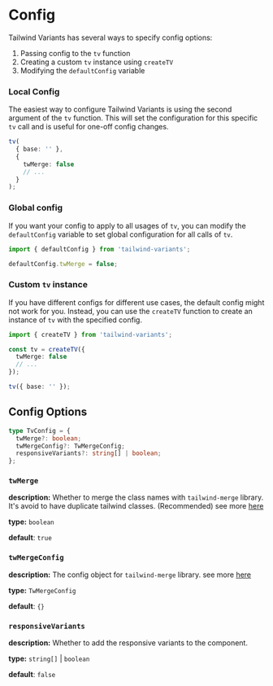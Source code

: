 # Config

Tailwind Variants has several ways to specify config options:

1. Passing config to the `tv` function
1. Creating a custom `tv` instance using `createTV`
1. Modifying the `defaultConfig` variable

### Local Config

The easiest way to configure Tailwind Variants is using the second argument of
the `tv` function. This will set the configuration for this specific `tv` call
and is useful for one-off config changes.

```ts
tv(
  { base: '' },
  {
    twMerge: false
    // ...
  }
);
```

### Global config

If you want your config to apply to all usages of `tv`, you can modify the
`defaultConfig` variable to set global configuration for all calls of `tv`.

```ts
import { defaultConfig } from 'tailwind-variants';

defaultConfig.twMerge = false;
```

### Custom `tv` instance

If you have different configs for different use cases, the default config might
not work for you. Instead, you can use the `createTV` function to create an
instance of `tv` with the specified config.

```ts
import { createTV } from 'tailwind-variants';

const tv = createTV({
  twMerge: false
  // ...
});

tv({ base: '' });
```

## Config Options

```ts
type TvConfig = {
  twMerge?: boolean;
  twMergeConfig?: TwMergeConfig;
  responsiveVariants?: string[] | boolean;
};
```

### `twMerge`

**description:** Whether to merge the class names with `tailwind-merge` library.
It's avoid to have duplicate tailwind classes. (Recommended) see more [here](https://github.com/dcastil/tailwind-merge/blob/v1.8.1/README.md)

**type:** `boolean`

**default**: `true`

### `twMergeConfig`

**description:** The config object for `tailwind-merge` library. see more [here](https://github.com/dcastil/tailwind-merge/blob/v1.8.1/docs/configuration.md)

**type:** `TwMergeConfig`

**default**: `{}`

### `responsiveVariants`

**description:** Whether to add the responsive variants to the component.

**type:** `string[]` | `boolean`

**default**: `false`
